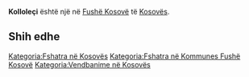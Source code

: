 {{Fshat në 
 | Emri                = Kolloleçi
 | EmriAlt                = 
 | NAME_SHORT_FORM=      
 | NAME_GENERIC=      
 | NAME_SORT_NAME_RO=      KOLLOLECI
 | FULL_NAME_RO = Kolloleçi
 | FULL_NAME_ND_RO=Kolloleci
 | SORT_NAME_RG=KOLLOLECI
 | FULL_NAME_RG=Kolloleçi
 | FULL_NAME_ND_RG=Kolloleci
 | SRP_NAME_SHORT_FORM=      
 | SRP_NAME_GENERIC=      
 | SRP_NAME_SORT_NAME_RO=      
 | SRP_FULL_NAME_RO = 
 | SRP_FULL_NAME_ND_RO=
 | SRP_SORT_NAME_RG=
 | SRP_FULL_NAME_RG=
 | SRP_FULL_NAME_ND_RG=
 | Emri (Rasa dhanore) = 
 | Figura              = 
 | Shteti              = Kosovo
 | Komuna              = Fushë Kosovë
 | Kodi postar         = 
 | Sipërfaqja          = 

 | Popullsia           = 

 | Regj. i popullsisë  = 
 | Dend. e popullsisë  = 
 | Faqja zyrtare       = 
 <!--- Koordinatat ----> 
 | Gjerësia            = 42.586667
 | Gjatësia            = 21.640556
 | Lartësia            = 
}}
'''Kolloleçi''' është një [[]] në [[Fushë Kosovë]] të [[Kosovës]].

<!-- == Gjeografia == -->
<!-- == Historia == -->
<!-- == Demografia == -->
== Shih edhe ==
{{Komuna Fushë Kosovë}}
{{Kosovo-Administrata-Cung}}

[[Kategoria:Fshatra në Kosovës]]
[[Kategoria:Fshatra në Kommunes Fushë Kosovë]]
[[Kategoria:Vendbanime në Kosovës]]